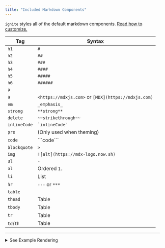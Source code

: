 ```yaml
---
title: "Included Markdown Components"
---
```


`ignite` styles all of the default markdown components. [Read how to customize.](../advanced-features/theming)

| Tag             | Syntax                                              |
| --------------- | --------------------------------------------------- |
| `h1`            | `#`                                                 |
| `h2`            | `##`                                                |
| `h3`            | `###`                                               |
| `h4`            | `####`                                              |
| `h5`            | `#####`                                             |
| `h6`            | `######`                                            |
| `p`             |                                                     |
| `a`             | `<https://mdxjs.com>` or `[MDX](https://mdxjs.com)` |
| `em`            | `_emphasis_`                                        |
| `strong`        | `**strong**`                                        |
| `delete`        | `~~strikethrough~~`                                 |
| `inlineCode`    | `` `inlineCode` ``                                  |
| `pre`           | (Only used when theming)                            |
| `code`          | \`\`\`code\`\`\`                                    |
| `blockquote`    | `>`                                                 |
| `img`           | `![alt](https://mdx-logo.now.sh)`                   |
| `ul`            | `-`                                                 |
| `ol`            | Ordered `1.`                                        |
| `li`            | List                                                |
| `hr`            | `---` or `***`                                      |
| `table`         |                                                     |
| `thead`         | Table                                               |
| `tbody`         | Table                                               |
| `tr`            | Table                                               |
| `td`/`th`       | Table                                               |

---

<details>
<summary>See Example Rendering</summary>

# Heading Level 1 (`abcde`)

## Heading Level 2 (`abcde`)

### Heading Level 3 (`abcde`)

#### Heading Level 4 (`abcde`)

##### Heading Level 5 (`abcde`)

###### Heading Level 6 (`abcde`)

This is a paragraph of text

[a link]()

_Emphasized text_

**Strong text**

~~Strikethrough text~~

`inline code`

```md
# A block of code
```

> A block quote

<div style={{maxWidth: 100}}>

![Image Alt Text](/logo.svg)

</div>

- An Example
- Of an unordered
- List

1. An Example
2. Of an ordered
3. List

---

| Title | Descriptions |
| ----- | ------------ |
| foo   | bar          |
</details>